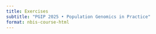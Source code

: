 ```yaml
---
title: Exercises
subtitle: "PGIP 2025 • Population Genomics in Practice"
format: nbis-course-html
---
```

